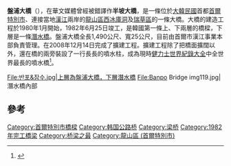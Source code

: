 {{Infobox Bridge
|bridge_name= 盤浦大橋
|native_name= 반포대교
|image=Jamsu Bridge Rainbow Fountain.jpg
|image_size=280px
|caption=
|also_known_as= 
|carries= 
|crosses= 
|locale= [[龍山區_(首爾特別市)|龍山區]][[西冰庫洞|西冰庫洞]] 和 [[瑞草區|瑞草區]]{{link-ko|盤浦洞|반포동}}
|maint= 首爾市漢江事業本部
|id= 
|design= 
|mainspan= 
|length={{convert|1,490|m|ft|0}}
|width= {{convert|25|m|ft|0}}
|clearance= 
|below= 
|traffic= 
|begin= 1980年1月
|open= 1982年6月25日
|closed= 
|toll= 
|lat= 
|long= 
}}

{{Infobox Korean name
|hangul=반포대교
|hanja=盤浦大橋
|rr=Banpo Daegyo
|mr=Panp'o Taegyo

}}
'''盤浦大橋'''（{{kor|諺=반포대교|名=南|漢=盤浦大橋|羅=Banpo Daegyo}}），在華文媒體曾經被錯譯作'''半坡大橋'''，是一條位於[[大韓民國|大韓民國]]首都[[首爾特別市|首爾特別市]]、連接當地[[漢江_(韓國)|漢江]]兩岸的[[龍山區_(首爾特別市)|龍山區]][[西冰庫洞|西冰庫洞]]及[[瑞草區|瑞草區]]{{link-ko|盤浦洞|반포동}}的一條大橋。大橋的建造工程於1980年1月開始，1982年6月25日竣工，是韓國第一條上、下兩層的橋樑，下層是一條[[潛水橋_(韓國)|潛水橋]]。盤浦大橋全長1,490公尺、寬25公尺，目前由首爾市漢江事業本部負責管理。在2008年12月14日完成了擴建工程。擴建工程除了把橋面擴闊以外，還在橋的兩旁裝設了一行長長的噴水柱，成為現時[[健力士世界紀錄大全|健力士世界紀錄大全]]中全世界最長的噴水橋<ref name=cynews>{{cite web|url=http://cynews.cyworld.com/service/news/ShellView.asp?LinkID=1&ArticleID=2008121413423394120|title=?|date=2008-12-14}}</ref>。

<gallery>
File:반포&잠수.jpg|上層為盤浦大橋，下層潛水橋
File:Banpo Bridge img119.jpg|潛水橋內部
</gallery>

== 參考 ==
{{commonscat|Banpo Bridge}}

{{reflist}}
{{汉江大桥}}
{{korea-stub}}

[[Category:首爾特別市橋樑|Category:首爾特別市橋樑]]
[[Category:韩国公路桥|Category:韩国公路桥]]
[[Category:梁桥|Category:梁桥]]
[[Category:1982年完工橋梁|Category:1982年完工橋梁]]
[[Category:桥梁之最|Category:桥梁之最]]
[[Category:龍山區_(首爾特別市)|Category:龍山區 (首爾特別市)]]